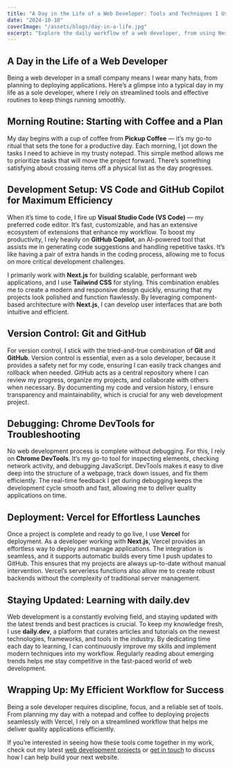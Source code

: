 ```yaml
---
title: "A Day in the Life of a Web Developer: Tools and Techniques I Use"
date: "2024-10-10"
coverImage: "/assets/blogs/day-in-a-life.jpg"
excerpt: "Explore the daily workflow of a web developer, from using Next.js and Tailwind CSS to deploying apps with Vercel."
---
```


## A Day in the Life of a Web Developer

Being a web developer in a small company means I wear many hats, from planning to deploying applications. Here’s a glimpse into a typical day in my life as a sole developer, where I rely on streamlined tools and effective routines to keep things running smoothly.

## Morning Routine: Starting with Coffee and a Plan

My day begins with a cup of coffee from **Pickup Coffee** — it’s my go-to ritual that sets the tone for a productive day. Each morning, I jot down the tasks I need to achieve in my trusty notepad. This simple method allows me to prioritize tasks that will move the project forward. There’s something satisfying about crossing items off a physical list as the day progresses.

## Development Setup: VS Code and GitHub Copilot for Maximum Efficiency

When it’s time to code, I fire up **Visual Studio Code (VS Code)** — my preferred code editor. It’s fast, customizable, and has an extensive ecosystem of extensions that enhance my workflow. To boost my productivity, I rely heavily on **GitHub Copilot**, an AI-powered tool that assists me in generating code suggestions and handling repetitive tasks. It’s like having a pair of extra hands in the coding process, allowing me to focus on more critical development challenges.

I primarily work with **Next.js** for building scalable, performant web applications, and I use **Tailwind CSS** for styling. This combination enables me to create a modern and responsive design quickly, ensuring that my projects look polished and function flawlessly. By leveraging component-based architecture with **Next.js**, I can develop user interfaces that are both intuitive and efficient.

## Version Control: Git and GitHub

For version control, I stick with the tried-and-true combination of **Git** and **GitHub**. Version control is essential, even as a solo developer, because it provides a safety net for my code, ensuring I can easily track changes and rollback when needed. GitHub acts as a central repository where I can review my progress, organize my projects, and collaborate with others when necessary. By documenting my code and version history, I ensure transparency and maintainability, which is crucial for any web development project.

## Debugging: Chrome DevTools for Troubleshooting

No web development process is complete without debugging. For this, I rely on **Chrome DevTools**. It’s my go-to tool for inspecting elements, checking network activity, and debugging JavaScript. DevTools makes it easy to dive deep into the structure of a webpage, track down issues, and fix them efficiently. The real-time feedback I get during debugging keeps the development cycle smooth and fast, allowing me to deliver quality applications on time.

## Deployment: Vercel for Effortless Launches

Once a project is complete and ready to go live, I use **Vercel** for deployment. As a developer working with **Next.js**, Vercel provides an effortless way to deploy and manage applications. The integration is seamless, and it supports automatic builds every time I push updates to GitHub. This ensures that my projects are always up-to-date without manual intervention. Vercel’s serverless functions also allow me to create robust backends without the complexity of traditional server management.

## Staying Updated: Learning with daily.dev

Web development is a constantly evolving field, and staying updated with the latest trends and best practices is crucial. To keep my knowledge fresh, I use **daily.dev**, a platform that curates articles and tutorials on the newest technologies, frameworks, and tools in the industry. By dedicating time each day to learning, I can continuously improve my skills and implement modern techniques into my workflow. Regularly reading about emerging trends helps me stay competitive in the fast-paced world of web development.

## Wrapping Up: My Efficient Workflow for Success

Being a sole developer requires discipline, focus, and a reliable set of tools. From planning my day with a notepad and coffee to deploying projects seamlessly with Vercel, I rely on a streamlined workflow that helps me deliver quality applications efficiently.

If you’re interested in seeing how these tools come together in my work, check out my latest [web development projects](/#projects) or [get in touch](/#contact) to discuss how I can help build your next website.
